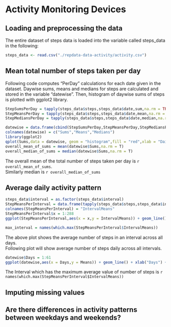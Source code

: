 Activity Monitoring Devices
========================================================

## Loading and preprocessing the data
The entire dataset of steps data is loaded into the variable called steps_data in the following:

```r
steps_data <- read.csv("./repdata-data-activity/activity.csv")
```

## Mean total number of steps taken per day

Following code computes "PerDay" calculations for each date given in the dataset. Daywise sums, means and medians for steps are calculated and stored in the variable "datewise". Then, histogram of daywise sums of steps is plotted with ggplot2 library.


```r
StepSumsPerDay = tapply(steps_data$steps,steps_data$date,sum,na.rm = TRUE)       ## Calculating Daily Sums
StepMeansPerDay = tapply(steps_data$steps,steps_data$date,mean,na.rm = TRUE)     ## Calculating Daily Means
StepMediansPerDay = tapply(steps_data$steps,steps_data$date,median,na.rm = TRUE) ## Calculating Daily Medians

datewise = data.frame(cbind(StepSumsPerDay,StepMeansPerDay,StepMediansPerDay))   ## Merging above three in a single dataframe
colnames(datewise) = c("Sums","Means","Medians")
library(ggplot2)
qplot(Sums,data = datewise, geom = "histogram",fill = "red",xlab = "Daily Total Steps", ylab= "Frequency of occurances ",main = "Histogram of Total Daily Steps")
overall_mean_of_sums = mean(datewise$Sums,na.rm = T)
overall_median_of_sums = median(datewise$Sums,na.rm = T)
```

The overall mean of the total number of steps taken per day is `r overall_mean_of_sums`.  
Similarly median is `r overall_median_of_sums` 


## Average daily activity pattern

```r
steps_data$interval = as.factor(steps_data$interval)
StepMeansPerInterval = data.frame(tapply(steps_data$steps,steps_data$interval,mean,na.rm = TRUE))
colnames(StepMeansPerInterval) = "IntervalMeans"
StepMeansPerInterval$x = 1:288
ggplot(StepMeansPerInterval,aes(x = x,y = IntervalMeans)) + geom_line() + xlab("Interval") + ylab("Average Steps in the Interval") + ggtitle("Average no. of Steps in all Intervals")

max_interval = names(which.max(StepMeansPerInterval$IntervalMeans))

```
The above plot shows the average number of steps in an interval across all days.  
Following plot will show average number of steps daily across all intervals.
```r
datewise$Days = 1:61
ggplot(datewise,aes(x = Days,y = Means)) + geom_line() + xlab("Days") + ylab("Average Steps daily") + ggtitle("Average no. of Steps Daily for Two Months")
```


The Interval which has the maximum average value of number of steps is `r names(which.max(StepMeansPerInterval$IntervalMeans))`

## Imputing missing values



## Are there differences in activity patterns between weekdays and weekends?

